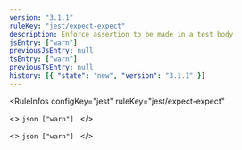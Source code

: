 ```yaml
---
version: "3.1.1"
ruleKey: "jest/expect-expect"
description: Enforce assertion to be made in a test body
jsEntry: ["warn"]
previousJsEntry: null
tsEntry: ["warn"]
previousTsEntry: null
history: [{ "state": "new", "version": "3.1.1" }]
---
```


<RuleInfos 
  configKey="jest" 
  ruleKey="jest/expect-expect" 
>
  <>
    ```json
    ["warn"]
    ```
  </>

  <>
    ```json
    ["warn"]
    ```
  </>
</RuleInfos>
